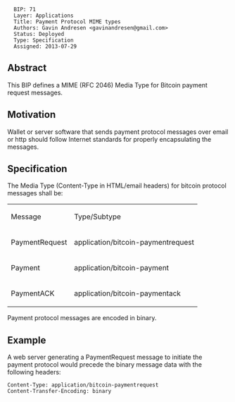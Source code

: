 <pre>
  BIP: 71
  Layer: Applications
  Title: Payment Protocol MIME types
  Authors: Gavin Andresen <gavinandresen@gmail.com>
  Status: Deployed
  Type: Specification
  Assigned: 2013-07-29
</pre>

==Abstract==

This BIP defines a MIME (RFC 2046) Media Type for Bitcoin payment
request messages.

==Motivation==

Wallet or server software that sends payment protocol messages over
email or http should follow Internet standards for properly
encapsulating the messages.

==Specification==

The Media Type (Content-Type in HTML/email headers) for bitcoin
protocol messages shall be:

{|
| Message || Type/Subtype
|-
| PaymentRequest || application/bitcoin-paymentrequest
|-
| Payment || application/bitcoin-payment
|-
| PaymentACK || application/bitcoin-paymentack
|}

Payment protocol messages are encoded in binary.

==Example==

A web server generating a PaymentRequest message to initiate the
payment protocol would precede the binary message data with the
following headers:
<pre>
Content-Type: application/bitcoin-paymentrequest
Content-Transfer-Encoding: binary
</pre>

